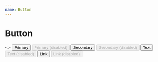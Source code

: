 ```yaml
---
name: Button
---
```



# Button

<Playground>
  <>
    <Box css={{ p: '$8', display: 'flex', gap: '$3' }}>
      <Button>Primary</Button>
      <Button disabled>Primary (disabled)</Button>
    </Box>
    <Box css={{ p: '$8', display: 'flex', gap: '$3' }}>
      <Button variant="secondary">Secondary</Button>
      <Button variant="secondary" disabled>
        Secondary (disabled)
      </Button>
    </Box>
    <Box css={{ p: '$8', display: 'flex', gap: '$3' }}>
      <Button variant="text">Text</Button>
      <Button variant="text" disabled>
        Text (disabled)
      </Button>
    </Box>
    <Box css={{ p: '$8', display: 'flex', gap: '$3' }}>
      <Button variant="link" as="a" href="#">
        Link
      </Button>
      <Button variant="link" as="a" href="#" disabled>
        Link (disabled)
      </Button>
    </Box>
  </>
</Playground>
